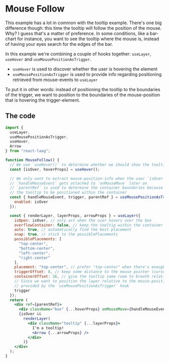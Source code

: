 
<Meta title="Mouse Follow" />

# Mouse Follow

This example has a lot in common with the tooltip example. There's one big difference though: this time the tooltip will
follow the position of the mouse. Why? I guess that's a matter of preference. In some conditions, like a bar-chart for instance,
you want to see the tooltip where the mouse is, instead of having your eyes search for the edges of the bar.

In this example we're combining a couple of hooks together: `useLayer`, `useHover` and `useMousePositionAsTrigger`.

- `useHover` is used to discover whether the user is hovering the element
- `useMousePositionAsTrigger` is used to provide info regarding positioning retrieved from mouse-events to `useLayer`

To put it in other words: instead of positioning the tooltip to the boundaries of the trigger, we want to position to the
boundaries of the mouse-position that is hovering the trigger-element.

<MouseFollow />

## The code

```jsx
import {
  useLayer,
  useMousePositionAsTrigger,
  useHover,
  Arrow
} from "react-laag";

function MouseFollow() {
  // We use `useHover()` to determine whether we should show the tooltip.
  const [isOver, hoverProps] = useHover();

  // We only want to extract mouse-position-info when the user `isOver` the box
  // `handleMouseEvent` gets attached to `onMouseMove` later on
  // `parentRef` is used to determine the container boundaries because we want
  // the tooltip to be positioned within the container
  const { handleMouseEvent, trigger, parentRef } = useMousePositionAsTrigger({
    enabled: isOver
  });

  const { renderLayer, layerProps, arrowProps } = useLayer({
    isOpen: isOver, // only act when the user hovers over the box
    overflowContainer: false, // keep the tooltip within the container
    auto: true, // automatically find the best placement
    snap: true, // stick to the possiblePlacements
    possiblePlacements: [
      "top-center",
      "bottom-center",
      "left-center",
      "right-center"
    ],
    placement: "top-center", // prefer "top-center" when there's enough space
    triggerOffset: 8, // keep some distance to the mouse pointer (cursor)
    containerOffset: 16, // give the tooltip some room to breath relative to the containers edges
    // Since we want to position the layer relative to the mouse-position, we use the `trigger` props
    // provided by the `useMousePositionAsTrigger` hook
    trigger
  });
  return (
    <div ref={parentRef}>
      <div className="box" {...hoverProps} onMouseMove={handleMouseEvent} />
      {isOver &&
        renderLayer(
          <div className="tooltip" {...layerProps}>
            I'm a tooltip!
            <Arrow {...arrowProps} />
          </div>
        )}
    </div>
  );
}
```
